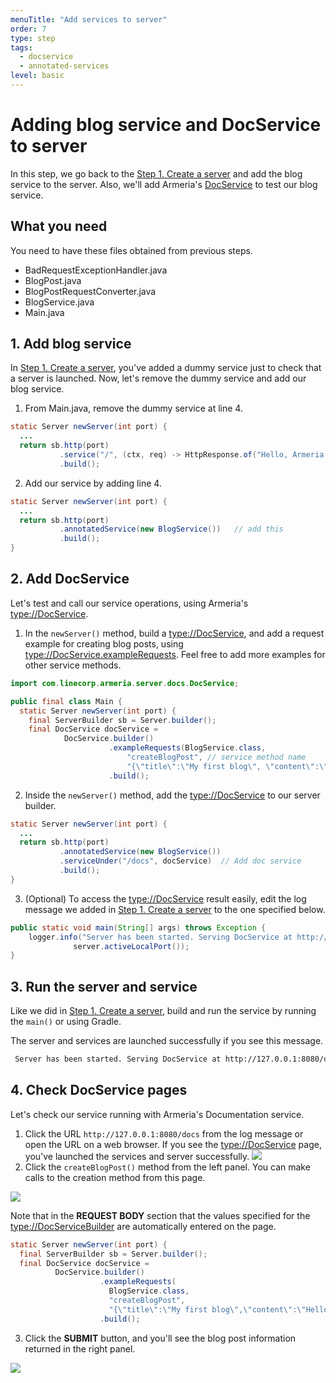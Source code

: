 ```yaml
---
menuTitle: "Add services to server"
order: 7
type: step
tags:
  - docservice
  - annotated-services
level: basic
---
```


# Adding blog service and DocService to server

In this step, we go back to the [Step 1. Create a server](./tutorial-blog-rest-step1) and add the blog service to the server. Also, we'll add Armeria's [DocService](/docs/server-docservice) to test our blog service.

<TutorialSteps current={7} />

## What you need

You need to have these files obtained from previous steps.

- BadRequestExceptionHandler.java
- BlogPost.java
- BlogPostRequestConverter.java
- BlogService.java
- Main.java

## 1. Add blog service

In [Step 1. Create a server](./tutorial-blog-rest-step1), you've added a dummy service just to check that a server is launched. Now, let's remove the dummy service and add our blog service.

1. From Main.java, remove the dummy service at line 4.
  ```java filename=Main.java highlight=4
  static Server newServer(int port) {
    ...
    return sb.http(port)
             .service("/", (ctx, req) -> HttpResponse.of("Hello, Armeria!")) // remove this
             .build();
  ```
2. Add our service by adding line 4.
  ```java filename=Main.java highlight=4
  static Server newServer(int port) {
    ...
    return sb.http(port)
             .annotatedService(new BlogService())   // add this
             .build();
  }
  ```

## 2. Add DocService

Let's test and call our service operations, using Armeria's <type://DocService>.

1. In the `newServer()` method, build a <type://DocService>, and add a request example for creating blog posts, using <type://DocService.exampleRequests>. Feel free to add more examples for other service methods.
  ```java filename=Main.java highlight=1,6-13
  import com.linecorp.armeria.server.docs.DocService;

  public final class Main {
    static Server newServer(int port) {
      final ServerBuilder sb = Server.builder();
      final DocService docService =
              DocService.builder()
                        .exampleRequests(BlogService.class,
                            "createBlogPost", // service method name
                            "{\"title\":\"My first blog\", \"content\":\"Hello Armeria!\"}")
                        .build();
  ```
2. Inside the `newServer()` method, add the <type://DocService> to our server builder.
  ```java filename=Main.java highlight=5
  static Server newServer(int port) {
    ...
    return sb.http(port)
             .annotatedService(new BlogService())
             .serviceUnder("/docs", docService)  // Add doc service
             .build();
  }
  ```
3. (Optional) To access the <type://DocService> result easily, edit the log message we added in [Step 1. Create a server](./tutorial-blog-rest-step1) to the one specified below.
  ```java filename=Main.java highlight=2
  public static void main(String[] args) throws Exception {
      logger.info("Server has been started. Serving DocService at http://127.0.0.1:{}/docs",
                server.activeLocalPort());
  }
  ```

## 3. Run the server and service

Like we did in [Step 1. Create a server](/tutorial-blog-rest-step1#4-run-the-server-and-service), build and run the service by running the `main()` or using Gradle.

The server and services are launched successfully if you see this message.

```bash
 Server has been started. Serving DocService at http://127.0.0.1:8080/docs
```

## 4. Check DocService pages

Let's check our service running with Armeria's Documentation service.

1. Click the URL `http://127.0.0.1:8080/docs` from the log message or open the URL on a web browser. If you see the <type://DocService> page, you've launched the services and server successfully.
  ![](../../images/tutorial_blogservice_docservice.png)
2. Click the `createBlogPost()` method from the left panel. You can make calls to the creation method from this page.

  ![](../../images/tutorial_blogservice_reqex.png)

  Note that in the **REQUEST BODY** section that the values specified for the <type://DocServiceBuilder> are automatically entered on the page.
  ```java filename=Main.java highlight=5-8
  static Server newServer(int port) {
    final ServerBuilder sb = Server.builder();
    final DocService docService =
            DocService.builder()
                      .exampleRequests(
                        BlogService.class,
                        "createBlogPost",
                        "{\"title\":\"My first blog\",\"content\":\"Hello Armeria!\"}")
                      .build();
  ```
3. Click the **SUBMIT** button, and you'll see the blog post information returned in the right panel.

  ![](../../images/tutorial_blogservice_return.png)